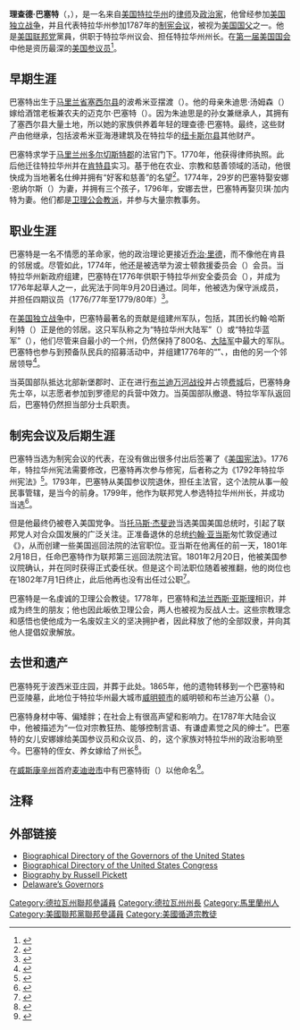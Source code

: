 {{Infobox Officeholder
|honorific-prefix    =
|name                = 理查德·巴塞特
|honorific-suffix    =
|image               = Richard bassett.jpg
|imagesize           =
|smallimage          =
|office              = {{link-en|特拉华州州长|Governor of Delaware}}
|term_start          = 1799年1月15日
|term_end            = 1801年2月20日
|predecessor         = {{link-en|丹尼·罗格斯|Daniel Rogers}}
|successor           = {{link-en|小詹姆斯·赛克斯|James Sykes, Jr.}}
|office3             = 美国参议院特拉华州议员
|term_start3         = 1789年3月4日
|term_end3           = 1793年3月3日
|predecessor3        = 新设置
|successor3          = {{link-en|约翰·维宁|John M. Vining}}
|birth_date          = {{birth date|1745|4|2|mf=y}}
|birth_place         = [[马里兰州|马里兰州]][[塞西尔县_(马里兰州)|塞西尔县]]
|death_date          = {{death date and age|1815|8|15|1745|4|2}}
|death_place         = [[特拉华州|特拉华州]][[肯特县_(特拉华州)|肯特县]]
|spouse              = 贝琪·巴塞特
|party               = 美国联邦党
|residence           = [[特拉华州|特拉华州]][[多佛_(特拉华州)|多佛]]
|alma_mater          = 
|occupation          =
|profession          = 律师
|religion            = 联合卫理公会
}}

'''理查德·巴塞特'''（{{lang-en|'''Richard Bassett'''}}，{{bd|1745年|4月17日|1815年|8月15日}}），是一名来自[[美国|美国]][[特拉华州|特拉华州]]的[[律师|律师]]及[[政治家|政治家]]，他曾经参加[[美国独立战争|美国独立战争]]，并且代表特拉华州参加1787年的[[美国制宪会议|制宪会议]]，被视为[[美国国父|美国国父]]之一。他是[[美国联邦党|美国联邦党]]黨員，供职于特拉华州议会、担任特拉华州州长。在[[第一届美国国会|第一届美国国会]]中他是资历最深的[[美国参议员|美国参议员]]<ref>{{Cite web |url=http://www.senate.gov/artandhistory/history/resources/pdf/chronlist.pdf |title=SENATORS OF THE UNITED STATES 1789-2012 at the website for United States Senate |accessdate=2014-02-24 |archive-date=2008-03-27 |archive-url=https://web.archive.org/web/20080327025843/http://senate.gov/artandhistory/history/resources/pdf/chronlist.pdf |dead-url=no }}</ref>。

==早期生涯==
巴塞特出生于[[马里兰省|马里兰省]][[塞西尔县|塞西尔县]]的波希米亚摆渡（{{lang|en|Bohemia Ferry}}）。他的母亲朱迪思·汤姆森（{{lang|en|Judith Thompson}}）嫁给酒馆老板兼农夫的迈克尔·巴塞特（{{lang|en|Michael Bassett}}）。因为朱迪思是{{link-en|奥古斯汀·赫尔曼|Augustine Herman}}的孙女兼继承人，其拥有了塞西尔县大量土地，所以她的家族供养着年轻的理查德·巴塞特。最终，这些财产由他继承，包括波希米亚海港建筑及在特拉华的[[纽卡斯尔县|纽卡斯尔县]]其他财产。

巴塞特求学于[[马里兰州多尔切斯特郡|马里兰州多尔切斯特郡]]的法官{{link-en|罗伯特·戈尔兹伯勒|Robert Goldsborough}}门下。1770年，他获得律师执照。此后他迁往特拉华州并在[[肯特县|肯特县]]实习。基于他在农业、宗教和慈善领域的活动，他很快成为当地著名仕绅并拥有“好客和慈善”的名望<ref name = soldierState>{{cite book| url = http://www.history.army.mil/books/RevWar/ss/bassett.htm| title = Soldier-Statesmen of the Constitution| id = CMH Pub 71-25| chapter = Richard Bassett| location = Washington D.C| publisher = 美国陆军军事史中心| first1 = Robert K.| last1 = Wright, Jr.| first2 = Morris J.| last2 = MacGregor Jr.| access-date = 2014-02-24| archive-date = 2020-11-28| archive-url = https://web.archive.org/web/20201128084534/https://history.army.mil/books/RevWar/ss/bassett.htm| dead-url = no}}</ref>。1774年，29岁的巴塞特娶安娜·恩纳尔斯（{{lang-en|Ann Ennals}}）为妻，并拥有三个孩子，1796年，安娜去世，巴塞特再娶贝琪·加内特为妻。他们都是[[卫理公会教派|卫理公会教派]]，并参与大量宗教事务。

==职业生涯==
巴塞特是一名不情愿的革命家，他的政治理论更接近[[乔治·里德|乔治·里德]]，而不像他在肯县的邻居{{link-en|凯撒·罗德尼|Caesar Rodney}}或{{link-en|约翰·哈斯利特|John Haslet}}。尽管如此，1774年，他还是被选举为波士顿救援委员会（{{lang|en|Boston Relief Committee}}）会员。当特拉华州新政府组建，巴塞特在1776年供职于特拉华州安全委员会（{{lang|en|Delaware Council of Safety}}），并成为1776年{{link-en|特拉华州宪法|Delaware Constitution}}起草人之一，此宪法于同年9月20日通过。同年，他被选为{{link-en|第一届特拉华州议会|1st Delaware General Assembly}}保守派成员，并担任四期议员（1776/77年至1779/80年）<ref>{{cite book |author=Munroe, John A. |title=Federalist Delaware 1775-1815 |publisher=Rutgers University, New Brunswick |year=1954 |id=}}</ref>。

在[[美国独立战争|美国独立战争]]中，巴塞特最著名的贡献是组建州军队，包括{{link-en|特拉华州第一团|1st Delaware Regiment}}，其团长约翰·哈斯利特（{{lang|en|John Haslet}}）正是他的邻居。这只军队称之为“特拉华州大陆军”（{{lang|en|Delaware Continentals}}）或“特拉华蓝军”（{{lang|en|Delaware Blues}}），他们尽管来自最小的一个州，仍然保持了800名、[[大陆军|大陆军]]中最大的军队。巴塞特也参与到预备队民兵的招募活动中，并组建1776年的“{{link-en|机动兵营|Flying Camp}}”、{{link-en|多佛轻步兵|Dover Light Infantry}}，由他的另一个邻居{{link-en|汤姆·罗德尼|Thomas Rodney}}领导<ref>{{cite book |title=History of Delaware 1609-1888. 2 vols |url=https://archive.org/details/bub_gb_mqwUAAAAYAAJ |last=Scharf |first=John Thomas |coauthors= |work= |publisher=L. J. Richards & Co |location=Philadelphia |pages= |year=1888 |isbn=0-87413-493-5}}</ref>。

当英国部队抵达北部新堡郡时、正在进行[[布兰迪万河战役|布兰迪万河战役]]并占领[[费城|费城]]后，巴塞特身先士卒，以志愿者参加到罗德尼的兵营中效力。当英国部队撤退、特拉华军队返回后，巴塞特仍然担当部分士兵职责。

==制宪会议及后期生涯==
巴塞特当选为制宪会议的代表，在没有做出很多付出后签署了《[[美国宪法|美国宪法]]》。1776年，特拉华州宪法需要修改，巴塞特再次参与修宪，后者称之为《1792年特拉华州宪法》<ref>{{cite book |title=Memoirs of the Senate |last=Martin |first=Roger A. |coauthors= |work= |publisher=Roger A. Martin |location=Newark, Delaware |pages= |year=1995 |id=}}</ref>。1793年，巴塞特从美国参议院退休，担任{{link-en|特拉华州民事高等法院|Delaware Court of Common Pleas}}主法官，这个法院从事一般民事管辖，是当今{{link-en|特拉华州最高法院|Delaware Superior Court}}的前身。1799年，他作为联邦党人参选特拉华州州长，并成功当选<ref>{{cite book |title=History of Delaware Through its Governors |last=Martin |first=Roger A. |coauthors= |work= |publisher=McClafferty Press |location=Wilmington, Delaware |pages= |year=1984 |id=}}</ref>。

但是他最终仍被卷入美国党争。当[[托马斯·杰斐逊|托马斯·杰斐逊]]当选美国美国总统时，引起了联邦党人对合众国发展的广泛关注。正准备退休的总统[[约翰·亚当斯|约翰·亚当斯]]匆忙敦促{{link-en|第六届美国国会|6th United States Congress}}通过《{{link-en|1801年司法法|Judiciary Act of 1801}}》，从而创建一些美国巡回法院的法官职位。亚当斯在他离任的前一天，1801年2月18日，任命巴塞特作为联邦第三巡回法院法官。1801年2月20日，他被美国参议院确认，并在同时获得正式委任状。但是这个司法职位随着{{link-en|第七届美国国会|7th United States Congress}}被推翻，他的岗位也在1802年7月1日终止，此后他再也没有出任过公职<ref>{{cite book |title=Democracy in Delaware |last=Hoffecker |first=Carol E. |coauthors= |work= |publisher=Cedar Tree Books |location=Wilmington, Delaware |pages= |year=2004 |isbn=1-892142-23-6}}</ref>。

巴塞特是一名虔诚的卫理公会教徒。1778年，巴塞特和[[法兰西斯·亚斯理|法兰西斯·亚斯理]]相识，并成为终生的朋友；他也因此皈依卫理公会，两人也被视为反战人士。这些宗教理念和感悟也使他成为一名废奴主义的坚决拥护者，因此释放了他的全部奴隶，并向其他人提倡奴隶解放。

==去世和遗产==
巴塞特死于波西米亚庄园，并葬于此处。1865年，他的遗物转移到一个巴塞特和巴亚陵墓，此地位于特拉华州最大城市[[威明顿市|威明顿市]]的威明顿和布兰迪万公墓（{{lang|en|Wilmington and Brandywine Cemetery}}）。

巴塞特身材中等、偏矮胖；在社会上有很高声望和影响力。在1787年大陆会议中，他被描述为“一位对宗教狂热、能够控制言语、有谦虚素觉之风的绅士”。巴塞特的女儿安娜嫁给美国参议员和众议员、{{link-en|巴亚家族|Bayard family}}的{{link-en|老詹姆斯·A·巴亚|James A. Bayard (elder)}}，这个家族对特拉华州的政治影响至今。巴塞特的侄女、养女{{link-en|雷切尔·麦卡利|Rachel McCleary}}嫁给了州长{{link-en|约书亚·克莱顿|Joshua Clayton}}<ref>{{cite book |title=History of the State of Delaware |last=Conrad |first=Henry C. |coauthors= |work= |publisher=Wickersham Company |location=Lancaster, Pennsylvania |pages= |year=1908 |id=}}</ref>。

在[[威斯康辛州|威斯康辛州]]首府[[麦迪逊市|麦迪逊市]]中有巴塞特街（{{lang|en|Bassett Street}}）以他命名<ref>{{Cite web |url=http://www.wisconsinhistory.org/odd/archives/002071.asp |title=Origins of Madison Street Names at the website for Wisconsin Historical Society |access-date=2014-02-24 |archive-date=2016-03-03 |archive-url=https://web.archive.org/web/20160303194631/http://www.wisconsinhistory.org/odd/archives/002071.asp |dead-url=yes }}</ref>。

==注释==
{{reflist}}

==外部链接==
*[http://www.nga.org/portal/site/nga/menuitem.29fab9fb4add37305ddcbeeb501010a0/?vgnextoid=9eca224971c81010VgnVCM1000001a01010aRCRD&vgnextchannel=e449a0ca9e3f1010VgnVCM1000001a01010aRCRD Biographical Directory of the Governors of the United States] {{Wayback|url=http://www.nga.org/portal/site/nga/menuitem.29fab9fb4add37305ddcbeeb501010a0/?vgnextoid=9eca224971c81010VgnVCM1000001a01010aRCRD&vgnextchannel=e449a0ca9e3f1010VgnVCM1000001a01010aRCRD |date=20110629025301 }}
*[http://bioguide.congress.gov/scripts/biodisplay.pl?index=B000226 Biographical Directory of the United States Congress] {{Wayback|url=http://bioguide.congress.gov/scripts/biodisplay.pl?index=B000226 |date=20110407033159 }}
*[http://www.russpickett.com/history/bassbio.htm Biography by Russell Pickett] {{Wayback|url=http://www.russpickett.com/history/bassbio.htm |date=20200516041734 }}
*[http://www.russpickett.com/history/delgov1.htm#bassett Delaware’s Governors] {{Wayback|url=http://www.russpickett.com/history/delgov1.htm#bassett |date=20201027032716 }}
{{s-start}}
{{s-legal}}
{{Succession box| title={{link-en|美国巡回法庭|United States circuit court|美国第三巡回法庭法官}}| before=新设立 | after= 职位撤销 | years=1801年2月20日 - 1802年6月1日}}
{{end}}
{{美国宪法签署人}}
{{Authority control}}

{{DEFAULTSORT:Bassett, Richard}}

[[Category:德拉瓦州聯邦參議員|Category:德拉瓦州聯邦參議員]]
[[Category:德拉瓦州州長|Category:德拉瓦州州長]]
[[Category:馬里蘭州人|Category:馬里蘭州人]]
[[Category:美國聯邦黨聯邦參議員|Category:美國聯邦黨聯邦參議員]]
[[Category:美國循道宗教徒|Category:美國循道宗教徒]]